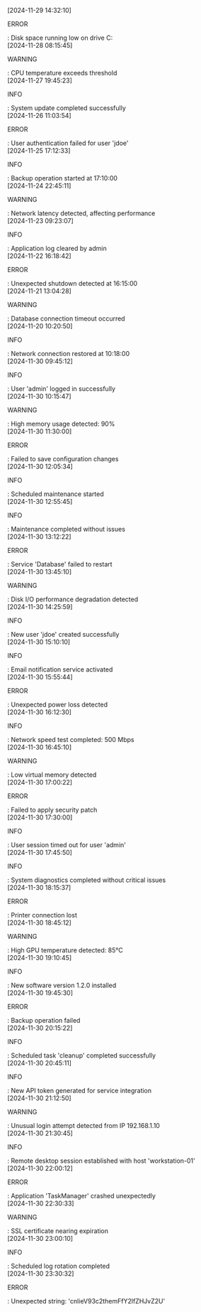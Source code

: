 [2024-11-29 14:32:10] <p class="error">ERROR</p>: Disk space running low on drive C:<br/>
[2024-11-28 08:15:45] <p class="warning">WARNING</p>: CPU temperature exceeds threshold<br/>
[2024-11-27 19:45:23] <p class="info">INFO</p>: System update completed successfully<br/>
[2024-11-26 11:03:54] <p class="error">ERROR</p>: User authentication failed for user 'jdoe'<br/>
[2024-11-25 17:12:33] <p class="info">INFO</p>: Backup operation started at 17:10:00<br/>
[2024-11-24 22:45:11] <p class="warning">WARNING</p>: Network latency detected, affecting performance<br/>
[2024-11-23 09:23:07] <p class="info">INFO</p>: Application log cleared by admin<br/>
[2024-11-22 16:18:42] <p class="error">ERROR</p>: Unexpected shutdown detected at 16:15:00<br/>
[2024-11-21 13:04:28] <p class="warning">WARNING</p>: Database connection timeout occurred<br/>
[2024-11-20 10:20:50] <p class="info">INFO</p>: Network connection restored at 10:18:00<br/>
[2024-11-30 09:45:12] <p class="info">INFO</p>: User 'admin' logged in successfully<br/>
[2024-11-30 10:15:47] <p class="warning">WARNING</p>: High memory usage detected: 90%<br/>
[2024-11-30 11:30:00] <p class="error">ERROR</p>: Failed to save configuration changes<br/>
[2024-11-30 12:05:34] <p class="info">INFO</p>: Scheduled maintenance started<br/>
[2024-11-30 12:55:45] <p class="info">INFO</p>: Maintenance completed without issues<br/>
[2024-11-30 13:12:22] <p class="error">ERROR</p>: Service 'Database' failed to restart<br/>
[2024-11-30 13:45:10] <p class="warning">WARNING</p>: Disk I/O performance degradation detected<br/>
[2024-11-30 14:25:59] <p class="info">INFO</p>: New user 'jdoe' created successfully<br/>
[2024-11-30 15:10:10] <p class="info">INFO</p>: Email notification service activated<br/>
[2024-11-30 15:55:44] <p class="error">ERROR</p>: Unexpected power loss detected<br/>
[2024-11-30 16:12:30] <p class="info">INFO</p>: Network speed test completed: 500 Mbps<br/>
[2024-11-30 16:45:10] <p class="warning">WARNING</p>: Low virtual memory detected<br/>
[2024-11-30 17:00:22] <p class="error">ERROR</p>: Failed to apply security patch<br/>
[2024-11-30 17:30:00] <p class="info">INFO</p>: User session timed out for user 'admin'<br/>
[2024-11-30 17:45:50] <p class="info">INFO</p>: System diagnostics completed without critical issues<br/>
[2024-11-30 18:15:37] <p class="error">ERROR</p>: Printer connection lost<br/>
[2024-11-30 18:45:12] <p class="warning">WARNING</p>: High GPU temperature detected: 85°C<br/>
[2024-11-30 19:10:45] <p class="info">INFO</p>: New software version 1.2.0 installed<br/>
[2024-11-30 19:45:30] <p class="error">ERROR</p>: Backup operation failed<br/>
[2024-11-30 20:15:22] <p class="info">INFO</p>: Scheduled task 'cleanup' completed successfully<br/>
[2024-11-30 20:45:11] <p class="info">INFO</p>: New API token generated for service integration<br/>
[2024-11-30 21:12:50] <p class="warning">WARNING</p>: Unusual login attempt detected from IP 192.168.1.10<br/>
[2024-11-30 21:30:45] <p class="info">INFO</p>: Remote desktop session established with host 'workstation-01'<br/>
[2024-11-30 22:00:12] <p class="error">ERROR</p>: Application 'TaskManager' crashed unexpectedly<br/>
[2024-11-30 22:30:33] <p class="warning">WARNING</p>: SSL certificate nearing expiration<br/>
[2024-11-30 23:00:10] <p class="info">INFO</p>: Scheduled log rotation completed<br/>
[2024-11-30 23:30:32] <p class="error">ERROR</p>: Unexpected string: 'cnlieV93c2themFfY2lfZHJvZ2U'
